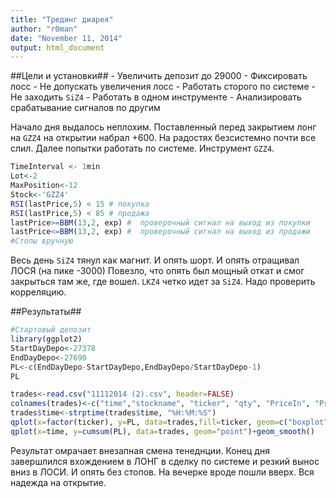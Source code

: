 ---
title: "Трединг диарея"
author: "r0man"
date: "November 11, 2014"
output: html_document
---

##Цели и установки##
- Увеличить депозит до 29000
- Фиксировать  лосс
- Не допускать увеличения лосс
- Работать сторого по системе
- Не заходить `SiZ4`
- Работать в одном инструменте
- Анализировать срабатывание сигналов по другим

Начало дня выдалось неплохим. Поставленный перед закрытием лонг на `GZZ4` на открытии набрал +600. На радостях безсистемно почти все слил. Далее попытки работать по системе. Инструмент `GZZ4`.
 
```{r, eval=FALSE}
TimeInterval <- 1min
Lot<-2
MaxPosition<-12
Stock<-'GZZ4'
RSI(lastPrice,5) < 15 # покупка
RSI(lastPrice,5) < 85 # продажа
lastPrice>=BBM(13,2, exp) #  проверочный сигнал на выход из покупки
lastPrice<=BBM(13,2, exp) #  проверочный сигнал на выход из продажи
#Стопы вручную
```

Весь день `SiZ4` тянул как магнит. И опять шорт. И опять отращивал ЛОСЯ (на пике -3000)
Повезло, что опять был мощный откат и смог закрыться там же, где вошел. `LKZ4` четко идет за `SiZ4`. Надо проверить корреляцию.

##Результаты##

```{r}
#Стартовый депозит
library(ggplot2)
StartDayDepo<-27378
EndDayDepo<-27690
PL<-c(EndDayDepo-StartDayDepo,EndDayDepo/StartDayDepo-1)
PL

trades<-read.csv("11112014 (2).csv", header=FALSE)
colnames(trades)<-c("time","stockname", "ticker", "qty", "PriceIn", "PriceOut", "PL")
trades$time<-strptime(trades$time, "%H:%M:%S")
qplot(x=factor(ticker), y=PL, data=trades,fill=ticker, geom=c("boxplot","jitter"))
qplot(x=time, y=cumsum(PL), data=trades, geom="point")+geom_smooth()
```

Результат омрачает внезапная смена тенеднции. Конец дня завершлился вхождением  в ЛОНГ в сделку по системе и резкий вынос вниз в ЛОСИ. И опять без стопов. На вечерке вроде пошли вверх. Вся надежда на открытие.
